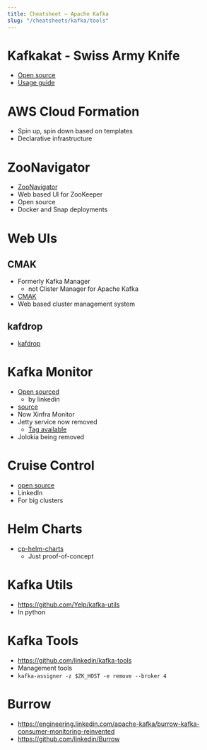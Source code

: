 ```yaml
---
title: Cheatsheet – Apache Kafka
slug: "/cheatsheets/kafka/tools"
---
```


# Kafkakat - Swiss Army Knife
 * [Open source](https://github.com/edenhill/kafkacat)
 * [Usage guide](https://docs.confluent.io/platform/current/app-development/kafkacat-usage.html)

# AWS Cloud Formation
 * Spin up, spin down based on templates
 * Declarative infrastructure

# ZooNavigator
 * [ZooNavigator](https://zoonavigator.elkozmon.com/en/stable/)
 * Web based UI for ZooKeeper
 * Open source
 * Docker and Snap deployments

# Web UIs

## CMAK
 * Formerly Kafka Manager
    * not Clister Manager for Apache Kafka
 * [CMAK](https://github.com/yahoo/CMAK)
 * Web based cluster management system

## kafdrop
 * [kafdrop](https://github.com/obsidiandynamics/kafdrop)

# Kafka Monitor
 * [Open sourced](https://engineering.linkedin.com/blog/2016/05/open-sourcing-kafka-monitor)
    * by linkedin
 * [source](https://github.com/linkedin/kafka-monitor)
 * Now Xinfra Monitor
 * Jetty service now removed
    * [Tag available](https://github.com/linkedin/kafka-monitor/releases/tag/2.0.0)
 * Jolokia being removed

# Cruise Control
 * [open source](https://github.com/linkedin/cruise-control)
 * LinkedIn
 * For big clusters

# Helm Charts
 * [cp-helm-charts](https://github.com/confluentinc/cp-helm-charts)
    * Just proof-of-concept

# Kafka Utils
 * https://github.com/Yelp/kafka-utils
 * In python

# Kafka Tools
 * https://github.com/linkedin/kafka-tools
 * Management tools
 * ```kafka-assigner -z $ZK_HOST -e remove --broker 4```

# Burrow
 * https://engineering.linkedin.com/apache-kafka/burrow-kafka-consumer-monitoring-reinvented
 * https://github.com/linkedin/Burrow